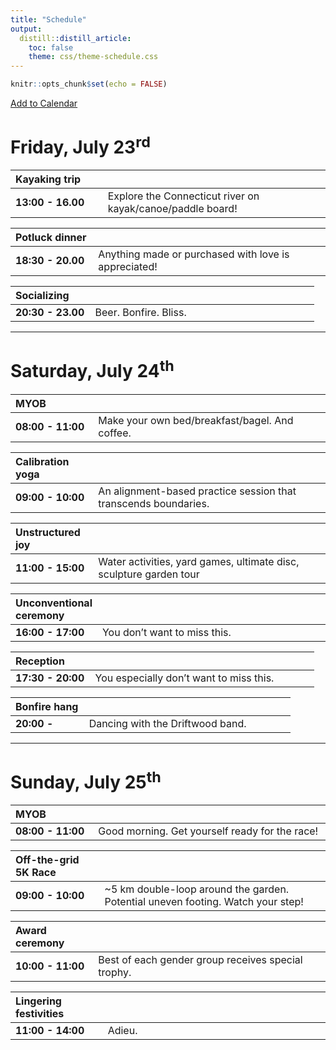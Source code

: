 ```yaml
---
title: "Schedule"
output: 
  distill::distill_article:
    toc: false
    theme: css/theme-schedule.css
---
```


```r
knitr::opts_chunk$set(echo = FALSE)
```

[Add to Calendar](https://calendar.google.com/calendar/u/0?cid=dm5iMWk2aGlsMjJqazljajYxcGZxdTR0ZXNAZ3JvdXAuY2FsZW5kYXIuZ29vZ2xlLmNvbQ)

# Friday, July 23^rd^

| Kayaking trip     |                                              |
|:------------------|----------------------------------------------|
| **13:00 - 16.00** | Explore the Connecticut river on kayak/canoe/paddle board!|


| Potluck dinner    |                                                      |
|:------------------|------------------------------------------------------|
| **18:30 - 20.00** | Anything made or purchased with love is appreciated! |

| Socializing       |                                                      |
|:------------------|------------------------------------------------------|
| **20:30 - 23.00** | Beer. Bonfire. Bliss.                                |

------------------------------------------------------------------------

# Saturday, July 24^th^

| MYOB              |                                                      |
|:------------------|------------------------------------------------------|
| **08:00 - 11:00** | Make your own bed/breakfast/bagel. And coffee.|

| Calibration yoga  |                                                      |
|:------------------|------------------------------------------------------|
| **09:00 - 10:00** | An alignment-based practice session that transcends boundaries. |

| Unstructured joy  |                                                      |
|:------------------|------------------------------------------------------|
| **11:00 - 15:00** | Water activities, yard games, ultimate disc, sculpture garden tour |

| Unconventional ceremony |                                                |
|:------------------|------------------------------------------------------|
| **16:00 - 17:00** | You don't want to miss this. |

| Reception         |                                                      |
|:------------------|------------------------------------------------------|
| **17:30 - 20:00** | You especially don't want to miss this. |

| Bonfire hang      |                                                      |
|:------------------|------------------------------------------------------|
| **20:00 - **      | Dancing with the Driftwood band.                    |


------------------------------------------------------------------------

# Sunday, July 25^th^

| MYOB              |                                                      |
|:------------------|------------------------------------------------------|
| **08:00 - 11:00** | Good morning. Get yourself ready for the race!       |

| Off-the-grid 5K Race |                                                      |
|:---------------------|------------------------------------------------------|
| **09:00 - 10:00**    | ~5 km double-loop around the garden.<br>Potential uneven footing. Watch your step! |

| Award ceremony    |                                                      |
|:------------------|------------------------------------------------------|
| **10:00 - 11:00** | Best of each gender group receives special trophy.   |

| Lingering festivities |                                                      |
|:----------------------|------------------------------------------------------|
| **11:00 - 14:00**     | Adieu.|

